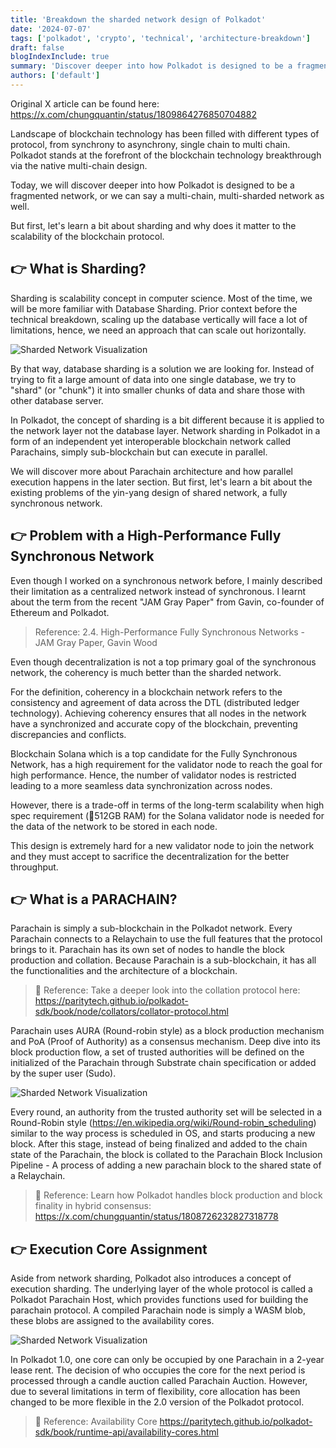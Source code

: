 ```yaml
---
title: 'Breakdown the sharded network design of Polkadot'
date: '2024-07-07'
tags: ['polkadot', 'crypto', 'technical', 'architecture-breakdown']
draft: false
blogIndexInclude: true
summary: 'Discover deeper into how Polkadot is designed to be a fragmented network, or we can say a multi-chain, multi-sharded network as well.'
authors: ['default']
---
```


Original X article can be found here: https://x.com/chungquantin/status/1809864276850704882

Landscape of blockchain technology has been filled with different types of protocol, from synchrony to asynchrony, single chain to multi chain. Polkadot stands at the forefront of the blockchain technology breakthrough via the native multi-chain design.

Today, we will discover deeper into how Polkadot is designed to be a fragmented network, or we can say a multi-chain, multi-sharded network as well.

But first, let's learn a bit about sharding and why does it matter to the scalability of the blockchain protocol.

## 👉 What is Sharding?

Sharding is scalability concept in computer science. Most of the time, we will be more familiar with Database Sharding. Prior context before the technical breakdown, scaling up the database vertically will face a lot of limitations, hence, we need an approach that can scale out horizontally.

![Sharded Network Visualization](/static/images/break-down-the-sharded-network-design-of-polkadot__image_1.jpeg)

By that way, database sharding is a solution we are looking for. Instead of trying to fit a large amount of data into one single database, we try to "shard" (or "chunk") it into smaller chunks of data and share those with other database server.

In Polkadot, the concept of sharding is a bit different because it is applied to the network layer not the database layer. Network sharding in Polkadot in a form of an independent yet interoperable blockchain network called Parachains, simply sub-blockchain but can execute in parallel.

We will discover more about Parachain architecture and how parallel execution happens in the later section. But first, let's learn a bit about the existing problems of the yin-yang design of shared network, a fully synchronous network.

## 👉 Problem with a High-Performance Fully Synchronous Network

Even though I worked on a synchronous network before, I mainly described their limitation as a centralized network instead of synchronous. I learnt about the term from the recent "JAM Gray Paper" from Gavin, co-founder of Ethereum and Polkadot.

> Reference: 2.4. High-Performance Fully Synchronous Networks - JAM Gray Paper, Gavin Wood

Even though decentralization is not a top primary goal of the synchronous network, the coherency is much better than the sharded network.

For the definition, coherency in a blockchain network refers to the consistency and agreement of data across the DTL (distributed ledger technology). Achieving coherency ensures that all nodes in the network have a synchronized and accurate copy of the blockchain, preventing discrepancies and conflicts.

Blockchain Solana which is a top candidate for the Fully Synchronous Network, has a high requirement for the validator node to reach the goal for high performance. Hence, the number of validator nodes is restricted leading to a more seamless data synchronization across nodes.

However, there is a trade-off in terms of the long-term scalability when high spec requirement (🥵512GB RAM) for the Solana validator node is needed for the data of the network to be stored in each node.

This design is extremely hard for a new validator node to join the network and they must accept to sacrifice the decentralization for the better throughput.

## 👉 What is a PARACHAIN?

Parachain is simply a sub-blockchain in the Polkadot network. Every Parachain connects to a Relaychain to use the full features that the protocol brings to it. Parachain has its own set of nodes to handle the block production and collation. Because Parachain is a sub-blockchain, it has all the functionalities and the architecture of a blockchain.

> 🔖 Reference: Take a deeper look into the collation protocol here: https://paritytech.github.io/polkadot-sdk/book/node/collators/collator-protocol.html

Parachain uses AURA (Round-robin style) as a block production mechanism and PoA (Proof of Authority) as a consensus mechanism. Deep dive into its block production flow, a set of trusted authorities will be defined on the initialized of the Parachain through Substrate chain specification or added by the super user (Sudo).

![Sharded Network Visualization](/static/images/break-down-the-sharded-network-design-of-polkadot__image_2.jpeg)

Every round, an authority from the trusted authority set will be selected in a Round-Robin style (https://en.wikipedia.org/wiki/Round-robin_scheduling) similar to the way process is scheduled in OS, and starts producing a new block. After this stage, instead of being finalized and added to the chain state of the Parachain, the block is collated to the Parachain Block Inclusion Pipeline - A process of adding a new parachain block to the shared state of a Relaychain.

> 🔖 Reference: Learn how Polkadot handles block production and block finality in hybrid consensus: https://x.com/chungquantin/status/1808726232827318778

## 👉 Execution Core Assignment

Aside from network sharding, Polkadot also introduces a concept of execution sharding. The underlying layer of the whole protocol is called a Polkadot Parachain Host, which provides functions used for building the parachain protocol. A compiled Parachain node is simply a WASM blob, these blobs are assigned to the availability cores.

![Sharded Network Visualization](/static/images/break-down-the-sharded-network-design-of-polkadot__image_3.jpeg)

In Polkadot 1.0, one core can only be occupied by one Parachain in a 2-year lease rent. The decision of who occupies the core for the next period is processed through a candle auction called Parachain Auction. However, due to several limitations in term of flexibility, core allocation has been changed to be more flexible in the 2.0 version of the Polkadot protocol.

> 🔖 Reference: Availability Core https://paritytech.github.io/polkadot-sdk/book/runtime-api/availability-cores.html
